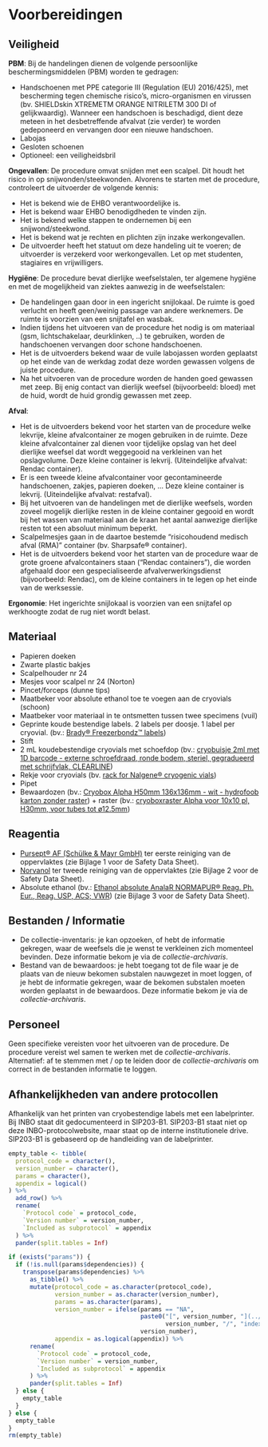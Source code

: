 # Voorbereidingen

## Veiligheid

**PBM**: Bij de handelingen dienen de volgende persoonlijke beschermingsmiddelen (PBM) worden te gedragen:

-   Handschoenen met PPE categorie III (Regulation (EU) 2016/425), met bescherming tegen chemische risico’s, micro-organismen en virussen (bv. SHIELDskin XTREMETM ORANGE NITRILETM 300 DI of gelijkwaardig). Wanneer een handschoen is beschadigd, dient deze meteen in het desbetreffende afvalvat (zie verder) te worden gedeponeerd en vervangen door een nieuwe handschoen.
-   Labojas
-   Gesloten schoenen
-   Optioneel: een veiligheidsbril

**Ongevallen**: De procedure omvat snijden met een scalpel.
Dit houdt het risico in op snijwonden/steekwonden.
Alvorens te starten met de procedure, controleert de uitvoerder de volgende kennis:

-   Het is bekend wie de EHBO verantwoordelijke is.
-   Het is bekend waar EHBO benodigdheden te vinden zijn.
-   Het is bekend welke stappen te ondernemen bij een snijwond/steekwond.
-   Het is bekend wat je rechten en plichten zijn inzake werkongevallen.
-   De uitvoerder heeft het statuut om deze handeling uit te voeren; de uitvoerder is verzekerd voor werkongevallen. Let op met studenten, stagiaires en vrijwilligers.

**Hygiëne**: De procedure bevat dierlijke weefselstalen, ter algemene hygiëne en met de mogelijkheid van ziektes aanwezig in de weefselstalen:

-   De handelingen gaan door in een ingericht snijlokaal. De ruimte is goed verlucht en heeft geen/weinig passage van andere werknemers. De ruimte is voorzien van een snijtafel en wasbak.
-   Indien tijdens het uitvoeren van de procedure het nodig is om materiaal (gsm, lichtschakelaar, deurklinken, ..) te gebruiken, worden de handschoenen vervangen door schone handschoenen.
-   Het is de uitvoerders bekend waar de vuile labojassen worden geplaatst op het einde van de werkdag zodat deze worden gewassen volgens de juiste procedure.
-   Na het uitvoeren van de procedure worden de handen goed gewassen met zeep. Bij enig contact van dierlijk weefsel (bijvoorbeeld: bloed) met de huid, wordt de huid grondig gewassen met zeep.

**Afval**:

-   Het is de uitvoerders bekend voor het starten van de procedure welke lekvrije, kleine afvalcontainer ze mogen gebruiken in de ruimte. Deze kleine afvalcontainer zal dienen voor tijdelijke opslag van het deel dierlijke weefsel dat wordt weggegooid na verkleinen van het opslagvolume. Deze kleine container is lekvrij. (Uiteindelijke afvalvat: Rendac container).
-   Er is een tweede kleine afvalcontainer voor gecontamineerde handschoenen, zakjes, papieren doeken, … Deze kleine container is lekvrij. (Uiteindelijke afvalvat: restafval).
-   Bij het uitvoeren van de handelingen met de dierlijke weefsels, worden zoveel mogelijk dierlijke resten in de kleine container gegooid en wordt bij het wassen van materiaal aan de kraan het aantal aanwezige dierlijke resten tot een absoluut minimum beperkt.
-   Scalpelmesjes gaan in de daartoe bestemde “risicohoudend medisch afval (RMA)” container (bv. Sharpsafe® container).
-   Het is de uitvoerders bekend voor het starten van de procedure waar de grote groene afvalcontainers staan ("Rendac containers"), die worden afgehaald door een gespecialiseerde afvalverwerkingsdienst (bijvoorbeeld: Rendac), om de kleine containers in te legen op het einde van de werksessie.

**Ergonomie**: Het ingerichte snijlokaal is voorzien van een snijtafel op werkhoogte zodat de rug niet wordt belast.

```{=html}
<!--
vaccinaties, beschermende kledij, waarschuwingen bij gebruikte chemicaliën, wat te doen in nood, ...
-->
```

## Materiaal

-   Papieren doeken
-   Zwarte plastic bakjes
-   Scalpelhouder nr 24
-   Mesjes voor scalpel nr 24 (Norton)
-   Pincet/forceps (dunne tips)
-   Maatbeker voor absolute ethanol toe te voegen aan de cryovials (schoon)
-   Maatbeker voor materiaal in te ontsmetten tussen twee specimens (vuil)
-   Geprinte koude bestendige labels. 2 labels per doosje. 1 label per cryovial. (bv.: [Brady® Freezerbondz™ labels](https://shop.goossaert.be/freezerbondz-labels-voor-bbp33-i3300-printers-18.html))
-   Stift
-   2 mL koudebestendige cryovials met schoefdop (bv.: [cryobuisje 2ml met 1D barcode - externe schroefdraad, ronde bodem, steriel, gegradueerd met schrijfvlak, CLEARLINE](https://www.novolab.be/cryobuisje-met-1d-barcode-steriel-gegradueerd-met-schrijfvlak-clearline.html))
-   Rekje voor cryovials (bv. [rack for Nalgene® cryogenic vials](https://www.sigmaaldrich.com/BE/en/product/sigma/r0638?utm_source=google%2Cgoogle&utm_medium=organicshopping%2Ccpc&utm_campaign=21791215847&utm_content=171640281794&gclid=Cj0KCQjwj4K5BhDYARIsAD1Ly2qNPDxBpyfYi8jwBty10QYijqSWk5jU9gJWkaaRn8w9RK5r8MKGsbsaAi-aEALw_wcB))
-   Pipet
-   Bewaardozen (bv.: [Cryobox Alpha H50mm 136x136mm - wit - hydrofoob karton zonder raster](https://www.novolab.be/cryobox-alpha-h50mm-136x136mm-wit-hydrofoob-karton-zonder-raster.html)) + raster (bv.: [cryoboxraster Alpha voor 10x10 pl, H30mm, voor tubes tot ø12.5mm](https://www.novolab.be/cryoboxraster-alpha-voor-10x10-pl-h30mm-voor-tubes-tot-o125mm.html))

```{=html}
<!--
(Materiaal, labels, data registratie (`GPS`, tablet, smartphone, ...))
-->
```

## Reagentia

-   [Pursept® AF (Schülke & Mayr GmbH)](https://www.hygi.de/schuelke-puresept-desinfektionskonzentrat-2-liter-flasche-pd-144245?utctx=92b47f55-9304-461a-ad44-b30f1dd2b0c3) ter eerste reiniging van de oppervlaktes (zie Bijlage 1 voor de Safety Data Sheet).
-   [Norvanol](https://www.carlroth.com/be/en/a-to-z/ethanol/p/0911.4) ter tweede reiniging van de oppervlaktes (zie Bijlage 2 voor de Safety Data Sheet).
-   Absolute ethanol (bv.: [Ethanol absolute AnalaR NORMAPUR® Reag. Ph. Eur., Reag. USP, ACS; VWR](https://www.avantorsciences.com/uk/en/product/733157/ethanol-absolute-99-8-analar-normapur-acs-reag-ph-eur-analytical-reagent)) (zie Bijlage 3 voor de Safety Data Sheet).

## Bestanden / Informatie

-   De collectie-inventaris: je kan opzoeken, of hebt de informatie gekregen, waar de weefsels die je wenst te verkleinen zich momenteel bevinden. Deze informatie bekom je via de *collectie-archivaris*.
-   Bestand van de bewaardoos: je hebt toegang tot de file waar je de plaats van de nieuw bekomen substalen nauwgezet in moet loggen, of je hebt de informatie gekregen, waar de bekomen substalen moeten worden geplaatst in de bewaardoos. Deze informatie bekom je via de *collectie-archivaris*.

## Personeel

Geen specifieke vereisten voor het uitvoeren van de procedure.
De procedure vereist wel samen te werken met de *collectie-archivaris*.
Alternatief: af te stemmen met / op te leiden door de *collectie-archivaris* om correct in de bestanden informatie te loggen.

```{=html}
<!--
Welke rollen en waarom? Minimaal aantal personen nodig? Welke kennis en vaardigheden zijn nodig?
-->
```

## Afhankelijkheden van andere protocollen

Afhankelijk van het printen van cryobestendige labels met een labelprinter.
Bij INBO staat dit gedocumenteerd in SIP203-B1.
SIP203-B1 staat niet op deze INBO-protocolwebsite, maar staat op de interne institutionele drive.
SIP203-B1 is gebaseerd op de handleiding van de labelprinter.

```{=html}
<!--
Moet een ander protocol gekend zijn voor dit protocol kan uitgevoerd worden?
The tabel hieronder zal automatisch ingevuld worden op basis van informatie
in de yaml sectie van het `index.Rmd` bestand
-->
```

```r
empty_table <- tibble(
  protocol_code = character(),
  version_number = character(),
  params = character(),
  appendix = logical()
) %>%
  add_row() %>%
  rename(
    `Protocol code` = protocol_code,
    `Version number` = version_number,
    `Included as subprotocol` = appendix
  ) %>%
  pander(split.tables = Inf)

if (exists("params")) {
  if (!is.null(params$dependencies)) {
    transpose(params$dependencies) %>%
      as_tibble() %>%
      mutate(protocol_code = as.character(protocol_code),
             version_number = as.character(version_number),
             params = as.character(params),
             version_number = ifelse(params == "NA",
                                     paste0("[", version_number, "](../",
                                            version_number, "/", "index.html)"),
                                     version_number),
             appendix = as.logical(appendix)) %>%
      rename(
        `Protocol code` = protocol_code,
        `Version number` = version_number,
        `Included as subprotocol` = appendix
      ) %>%
      pander(split.tables = Inf)
  } else {
    empty_table
  }
} else {
  empty_table
}
rm(empty_table)
```
